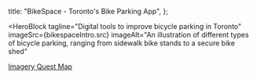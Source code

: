 


  title: "BikeSpace - Toronto's Bike Parking App",
};

<HeroBlock
  tagline="Digital tools to improve bicycle parking in Toronto"
  imageSrc={bikespaceIntro.src}
  imageAlt="An illustration of different types of bicycle parking, ranging from sidewalk bike stands to a secure bike shed"
></HeroBlock>

[Imagery Quest Map](/imagery-map)
